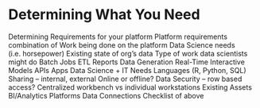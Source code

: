 # Determining What You Need

Determining Requirements for your platform Platform requirements combination of Work being done on the platform Data Science needs (i.e. horsepower) Existing state of org's data Type of work data scientists might do Batch Jobs ETL Reports Data Generation Real-Time Interactive Models APIs Apps Data Science + IT Needs Languages (R, Python, SQL) Sharing -- internal, external Online or offline? Data Security -- row based access? Centralized workbench vs individual workstations Existing Assets BI/Analytics Platforms Data Connections Checklist of above
